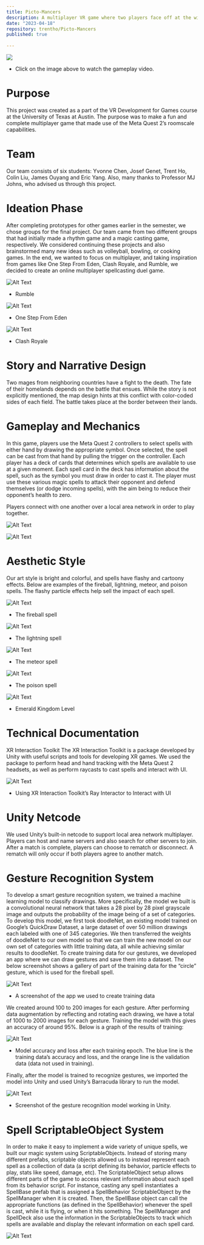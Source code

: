 ```yaml
---
title: Picto-Mancers
description: A multiplayer VR game where two players face off at the wizard duel court, and the last wizard standing wins. They must dodge incoming magic as they conjure various powers and effects such as fire, lightning and shield magic and cast their spells to their opponent’s side of the court.
date: "2023-04-18"
repository: trentho/Picto-Mancers
published: true
  
---
```


[![](https://img.youtube.com/vi/vwpZhnm2e5c/maxresdefault.jpg)](https://www.youtube.com/watch?v=vwpZhnm2e5c)
- Click on the image above to watch the gameplay video.

# Purpose

This project was created as a part of the VR Development for Games course at the University of Texas at Austin. The purpose was to make a fun and complete multiplayer game that made use of the Meta Quest 2’s roomscale capabilities.

# Team

Our team consists of six students: Yvonne Chen, Josef Genet, Trent Ho, Colin Liu, James Ouyang and Eric Yang.
Also, many thanks to Professor MJ Johns, who advised us through this project.



# Ideation Phase

After completing prototypes for other games earlier in the semester, we chose groups for the final project. Our team came from two different groups that had initially made a rhythm game and a magic casting game, respectively. We considered continuing these projects and also brainstormed many new ideas such as volleyball, bowling, or cooking games. In the end, we wanted to focus on multiplayer, and taking inspiration from games like One Step From Eden, Clash Royale, and Rumble, we decided to create an online multiplayer spellcasting duel game.

![Alt Text](/projectimage/rumble.png)
- Rumble

![Alt Text](/projectimage/OneStepFromEden.png)
- One Step From Eden

![Alt Text](/projectimage/ClashRoyale.png)
- Clash Royale



# Story and Narrative Design

Two mages from neighboring countries have a fight to the death. The fate of their homelands depends on the battle that ensues. While the story is not explicitly mentioned, the map design hints at this conflict with color-coded sides of each field. The battle takes place at the border between their lands.


# Gameplay and Mechanics

In this game, players use the Meta Quest 2 controllers to select spells with either hand by drawing the appropriate symbol. Once selected, the spell can be cast from that hand by pulling the trigger on the controller. Each player has a deck of cards that determines which spells are available to use at a given moment. Each spell card in the deck has information about the spell, such as the symbol you must draw in order to cast it. The player must use these various magic spells to attack their opponent and defend themselves (or dodge incoming spells), with the aim being to reduce their opponent’s health to zero.

Players connect with one another over a local area network in order to play together.

![Alt Text](/projectimage/Gameplay.png)

![Alt Text](/projectimage/gameplay2.png)

# Aesthetic Style

Our art style is bright and colorful, and spells have flashy and cartoony effects. Below are examples of the fireball, lightning, meteor, and poison spells. The flashy particle effects help sell the impact of each spell.

![Alt Text](/projectimage/fireball.png)
- The fireball spell

![Alt Text](/projectimage/lightning.png)
- The lightning spell

![Alt Text](/projectimage/meteor.png)
- The meteor spell

![Alt Text](/projectimage/meteorpoison.png)
- The poison spell

![Alt Text](/projectimage/emeraldkingdom.png)
- Emerald Kingdom Level

# Technical Documentation

XR Interaction Toolkit
The XR Interaction Toolkit is a package developed by Unity with useful scripts and tools for developing XR games. We used the package to perform head and hand tracking with the Meta Quest 2 headsets, as well as perform raycasts to cast spells and interact with UI. 


![Alt Text](/projectimage/xrinteraction.png)

- Using XR Interaction Toolkit’s Ray Interactor to Interact with UI


# Unity Netcode

We used Unity’s built-in netcode to support local area network multiplayer. Players can host and name servers and also search for other servers to join. After a match is complete, players can choose to rematch or disconnect. A rematch will only occur if both players agree to another match.


# Gesture Recognition System

To develop a smart gesture recognition system, we trained a machine learning model to classify drawings. More specifically, the model we built is a convolutional neural network that takes a 28 pixel by 28 pixel grayscale image and outputs the probability of the image being of a set of categories.
To develop this model, we first took doodleNet, an existing model trained on Google’s QuickDraw Dataset, a large dataset of over 50 million drawings each labeled with one of 345 categories. We then transferred the weights of doodleNet to our own model so that we can train the new model on our own set of categories with little training data, all while achieving similar results to doodleNet. 
To create training data for our gestures, we developed an app where we can draw gestures and save them into a dataset. The below screenshot shows a gallery of part of the training data for the “circle” gesture, which is used for the fireball spell. 

![Alt Text](/projectimage/trainingdata.png)
- A screenshot of the app we used to create training data

We created around 100 to 200 images for each gesture. After performing data augmentation by reflecting and rotating each drawing, we have a total of 1000 to 2000 images for each gesture. Training the model with this gives an accuracy of around 95%. Below is a graph of the results of training:

![Alt Text](/projectimage/modelaccuracy.png)

- Model accuracy and loss after each training epoch. The blue line is the training data’s accuracy and loss, and the orange line is the validation data (data not used in training).


Finally, after the model is trained to recognize gestures, we imported the model into Unity and used Unity’s Barracuda library to run the model.

![Alt Text](/projectimage/gesturerecog.png)
- Screenshot of the gesture recognition model working in Unity.


# Spell ScriptableObject System

In order to make it easy to implement a wide variety of unique spells, we built our magic system using ScriptableObjects. Instead of storing many different prefabs, scriptable objects allowed us to instead represent each spell as a collection of data (a script defining its behavior, particle effects to play, stats like speed, damage, etc).
The ScriptableObject setup allows different parts of the game to access relevant information about each spell from its behavior script. For instance, casting any spell instantiates a SpellBase prefab that is assigned a SpellBehavior ScriptableObject by the SpellManager when it is created. Then, the SpellBase object can call the appropriate functions (as defined in the SpellBehavior) whenever the spell is cast, while it is flying, or when it hits something. The SpellManager and SpellDeck also use the information in the ScriptableObjects to track which spells are available and display the relevant information on each spell card.

![Alt Text](/projectimage/spellsystem.png)
